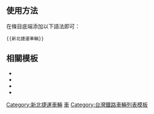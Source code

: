 {{NoteTA|G1=MediaWiki}}{{Documentation subpage}}<!-- 在本行下編輯模板說明 -->

== 使用方法 ==
在條目底端添加以下語法即可：
<pre>{{新北捷運車輛}}</pre>

== 相關模板 == 
*{{Tl|台北捷運車輛}}
*{{Tl|桃園捷運車輛}}
*{{Tl|臺中捷運車輛}}
*{{Tl|高雄捷運車輛}}

<includeonly>
[[Category:新北捷運車輛]]
[[Category:新北捷運模板|車]]
[[Category:台灣鐵路車輛列表模板]]
</includeonly>